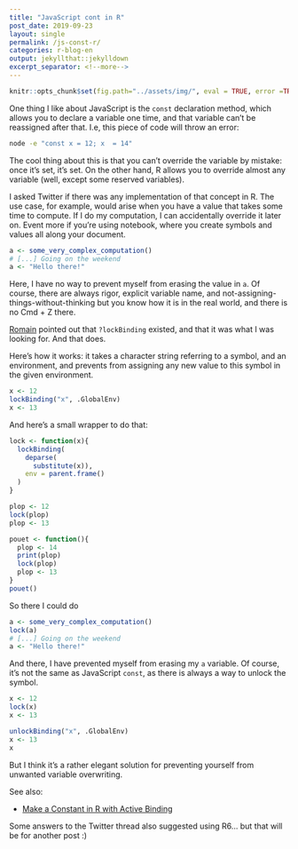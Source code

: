 ```yaml
---
title: "JavaScript cont in R"
post_date: 2019-09-23
layout: single
permalink: /js-const-r/
categories: r-blog-en
output: jekyllthat::jekylldown
excerpt_separator: <!--more-->
---
```


```r
knitr::opts_chunk$set(fig.path="../assets/img/", eval = TRUE, error =TRUE)
```

One thing I like about JavaScript is the `const` declaration method, which allows you to declare a variable one time, and that variable can't be reassigned after that. I.e, this piece of code will throw an error:

```bash
node -e "const x = 12; x  = 14"
```

The cool thing about this is that you can't override the variable by mistake: once it's set, it's set. On the other hand, R allows you to override almost any variable (well, except some reserved variables).

I asked Twitter if there was any implementation of that concept in R. The use case, for example, would arise when you have a value that takes some time to compute. If I do my computation, I can accidentally override it later on. Event more if you're using notebook, where you create symbols and values all along your document.

```r
a <- some_very_complex_computation()
# [...] Going on the weekend
a <- "Hello there!"
```

Here, I have no way to prevent myself from erasing the value in `a`. Of course, there are always rigor, explicit variable name, and not-assigning-things-without-thinking but you know how it is in the real world, and there is no Cmd + Z there. 

[Romain](https://twitter.com/romain_francois/status/1176092011084046336) pointed out that `?lockBinding` existed, and that it was what I was looking for. And that does.

Here's how it works: it takes a character string referring to a symbol, and an environment, and prevents from assigning any new value to this symbol in the given environment. 

```r
x <- 12
lockBinding("x", .GlobalEnv)
x <- 13
```

And here's a small wrapper to do that:

```r
lock <- function(x){
  lockBinding(
    deparse(
      substitute(x)), 
    env = parent.frame()
  )
}

plop <- 12
lock(plop)
plop <- 13

pouet <- function(){
  plop <- 14
  print(plop)
  lock(plop)
  plop <- 13
}
pouet()
```

So there I could do 

```r
a <- some_very_complex_computation()
lock(a)
# [...] Going on the weekend
a <- "Hello there!"
```

And there, I have prevented myself from erasing my `a` variable. 
Of course, it's not the same as JavaScript `const`, as there is always a way to unlock the symbol. 

```r
x <- 12
lock(x)
x <- 13
```

```r
unlockBinding("x", .GlobalEnv)
x <- 13
x
```

But I think it's a rather elegant solution for preventing yourself from unwanted variable overwriting. 

See also:

+ [Make a Constant in R with Active Binding](https://iqis.netlify.com/post/2019/07/22/how-to-make-a-constant-in-r/)

Some answers to the Twitter thread also suggested using R6... but that will be for another post :) 
